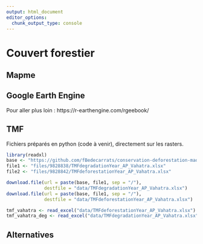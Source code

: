```yaml
---
output: html_document
editor_options: 
  chunk_output_type: console
---
```

# Couvert forestier

## Mapme

## Google Earth Engine


Pour aller plus loin : https://r-earthengine.com/rgeebook/

## TMF

Fichiers préparés en python  (code à venir), directement sur les rasters.

```r
library(readxl)
base <- "https://github.com/fBedecarrats/conservation-deforestation-madagascar"
file1 <- "files/9828838/TMFdegradationYear_AP_Vahatra.xlsx"
file2 <- "files/9828842/TMFdeforestationYear_AP_Vahatra.xlsx"

download.file(url = paste(base, file1, sep = "/"),
              destfile = "data/TMFdegradationYear_AP_Vahatra.xlsx")
download.file(url = paste(base, file1, sep = "/"),
              destfile = "data/TMFdeforestationYear_AP_Vahatra.xlsx")

tmf_vahatra <- read_excel("data/TMFdeforestationYear_AP_Vahatra.xlsx")
tmf_vahatra_deg <- read_excel("data/TMFdegradationYear_AP_Vahatra.xlsx")
```



## Alternatives